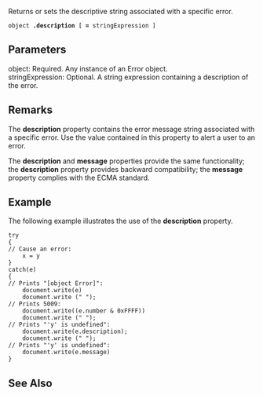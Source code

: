Returns or sets the descriptive string associated with a specific error.

 object '''.description''' [ '''=''' stringExpression ]

==Parameters==
; object: Required. Any instance of an Error object.
; stringExpression: Optional. A string expression containing a description of the error.

==Remarks==
The '''description''' property contains the error message string associated with a specific error. Use the value contained in this property to alert a user to an error.

The '''description''' and '''message''' properties provide the same functionality; the '''description''' property provides backward compatibility; the '''message''' property complies with the ECMA standard.


==Example==
The following example illustrates the use of the '''description''' property.

 try
 {
 // Cause an error:
     x = y   
 }
 catch(e)
 {
 // Prints "[object Error]":
     document.write(e)
     document.write (" ");
 // Prints 5009:
     document.write((e.number &amp; 0xFFFF))  
     document.write (" ");
 // Prints "'y' is undefined":
     document.write(e.description);
     document.write (" ");
 // Prints "'y' is undefined":
     document.write(e.message)
 }

==See Also==

              

              

              
